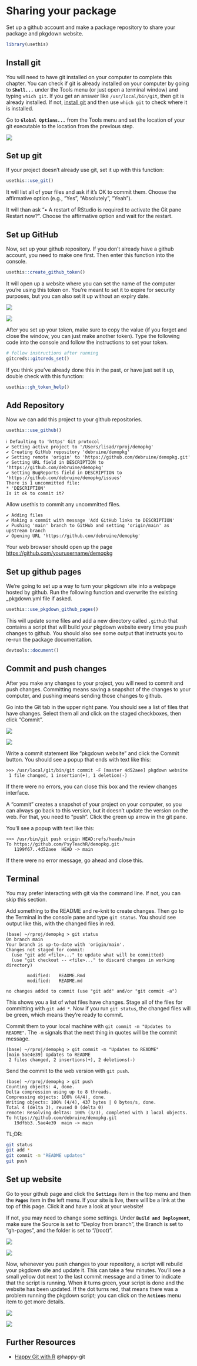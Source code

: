 # Sharing your package {#sec-sharing}

Set up a github account and make a package repository to share your package and pkgdown website.

```r
library(usethis)
```

## Install git

You will need to have git installed on your computer to complete this chapter. You can check if git is already installed on your computer by going to **`Shell...`** under the Tools menu (or just open a terminal window) and typing `which git`. If you get an answer like `/usr/local/bin/git`, then git is already installed. If not, [install git](https://gist.github.com/derhuerst/1b15ff4652a867391f03) and then use `which git` to check where it is installed.

Go to **`Global Options...`** from the Tools menu and set the location of your git executable to the location from the previous step.

![](images/git-commit.png)


## Set up git

If your project doesn't already use git, set it up with this function:

```r
usethis::use_git()
```

It will list all of your files and ask if it's OK to commit them. Choose the affirmative option (e.g., "Yes", "Absolutely", "Yeah"). 

It will than ask "• A restart of RStudio is required to activate the Git pane Restart now?". Choose the affirmative option and wait for the restart.

## Set up GitHub

Now, set up your github repository. If you don't already have a github account, you need to make one first. Then enter this function into the console.

```r
usethis::create_github_token()
```

It will open up a website where you can set the name of the computer you're using this token on. You're meant to set it to expire for security purposes, but you can also set it up without an expiry date. 

::: {.light-mode}
![](images/github-token.png)
:::

::: {.dark-mode}
![](images/github-token-dark.png)
:::

After you set up your token, make sure to copy the value (if you forget and close the window, you can just make another token). Type the following code into the console and follow the instructions to set your token.

```r
# follow instructions after running
gitcreds::gitcreds_set()
```

If you think you've already done this in the past, or have just set it up, double check with this function:

```r
usethis::gh_token_help()
```

## Add Repository

Now we can add this project to your github repositories.

```r
usethis::use_github()
```

::: {.cell-output}
```
ℹ Defaulting to 'https' Git protocol
✔ Setting active project to '/Users/lisad/rproj/demopkg'
✔ Creating GitHub repository 'debruine/demopkg'
✔ Setting remote 'origin' to 'https://github.com/debruine/demopkg.git'
✔ Setting URL field in DESCRIPTION to 'https://github.com/debruine/demopkg'
✔ Setting BugReports field in DESCRIPTION to 'https://github.com/debruine/demopkg/issues'
There is 1 uncommitted file:
* 'DESCRIPTION'
Is it ok to commit it?
```
:::

Allow usethis to commit any uncommitted files.

::: {.cell-output}
```
✔ Adding files
✔ Making a commit with message 'Add GitHub links to DESCRIPTION'
✔ Pushing 'main' branch to GitHub and setting 'origin/main' as upstream branch
✔ Opening URL 'https://github.com/debruine/demopkg'
```
:::

Your web browser should open up the page <https://github.com/yourusername/demopkg>

## Set up github pages

We're going to set up a way to turn your pkgdown site into a webpage hosted by github. Run the following function and overwrite the existing _pkgdown.yml file if asked.

```r
usethis::use_pkgdown_github_pages()
```

This will update some files and add a new directory called `.github` that contains a script that will build your pkgdown website every time you push changes to github. You should also see some output that instructs you to re-run the package documentation.

```r
devtools::document()
```

## Commit and push changes

After you make any changes to your project, you will need to commit and push changes. Committing means saving a snapshot of the changes to your computer, and pushing means sending those changes to github.

Go into the Git tab in the upper right pane. You should see a list of files that have changes.  Select them all and click on the staged checkboxes, then click "Commit".

:::{.light-mode}
![](images/git-commit.png)
:::

:::{.dark-mode}
![](images/git-commit-dark.png)
:::

Write a commit statement like "pkgdown website" and click the Commit button. You should see a popup that ends with text like this:

:::{.terminal}
```
>>> /usr/local/git/bin/git commit -F [master 4d52aee] pkgdown website
 1 file changed, 1 insertion(+), 1 deletion(-)
```
:::

If there were no errors, you can close this box and the review changes interface.

A "commit" creates a snapshot of your project on your computer, so you can always go back to this version, but it doesn't update the version on the web. For that, you need to "push". Click the green up arrow in the git pane. 

You'll see a popup with text like this:

:::{.terminal}
```
>>> /usr/bin/git push origin HEAD:refs/heads/main
To https://github.com/PsyTeachR/demopkg.git
   1199f67..4d52aee  HEAD -> main
```
:::

If there were no error message, go ahead and close this.

## Terminal 

You may prefer interacting with git via the command line. If not, you can skip this section. 

Add something to the README and re-knit to create changes. Then go to the Terminal in the console pane and type `git status`. You should see output like this, with the changed files in red.

:::{.terminal}
```
(base) ~/rproj/demopkg > git status
On branch main
Your branch is up-to-date with 'origin/main'.
Changes not staged for commit:
  (use "git add <file>..." to update what will be committed)
  (use "git checkout -- <file>..." to discard changes in working directory)

        modified:   README.Rmd
        modified:   README.md

no changes added to commit (use "git add" and/or "git commit -a")
```
:::

This shows you a list of what files have changes. Stage all of the files for committing with `git add *`. Now if you run `git status`, the changed files will be green, which means they're ready to commit.

Commit them to your local machine with `git commit -m "Updates to README"`. The `-m` signals that the next thing in quotes will be the commit message.

:::{.terminal}
```
(base) ~/rproj/demopkg > git commit -m "Updates to README"
[main 5ae4e39] Updates to README
 2 files changed, 2 insertions(+), 2 deletions(-)
```
:::

Send the commit to the web version with `git push`.

:::{.terminal}
```
(base) ~/rproj/demopkg > git push
Counting objects: 4, done.
Delta compression using up to 8 threads.
Compressing objects: 100% (4/4), done.
Writing objects: 100% (4/4), 437 bytes | 0 bytes/s, done.
Total 4 (delta 3), reused 0 (delta 0)
remote: Resolving deltas: 100% (3/3), completed with 3 local objects.
To https://github.com/debruine/demopkg.git
   19dfbb3..5ae4e39  main -> main
```
:::

TL;DR:

``` bash
git status
git add *
git commit -m "README updates"
git push
```

## Set up website

Go to your github page and click the **`Settings`** item in the top menu and then the **`Pages`** item in the left menu. If your site is live, there will be a link at the top of this page. Click it and have a look at your website!

If not, you may need to change some settings. Under **`Build and Deployment`**, make sure the Source is set to "Deploy from branch", the Branch is set to "gh-pages", and the folder is set to "/(root)".

:::{.light-mode}
![](images/github-pages.png)
:::

:::{.dark-mode}
![](images/github-pages-dark.png)
:::

Now, whenever you push changes to your repository, a script will rebuild your pkgdown site and update it. This can take a few minutes. You'll see a small yellow dot next to the last commit message and a timer to indicate that the script is running. When it turns green, your script is done and the website has been updated. If the dot turns red, that means there was a problem running the pkgdown script; you can click on the **`Actions`** menu item to get more details.

:::{.light-mode}
![](images/ghpages-update.png)
:::

:::{.dark-mode}
![](images/ghpages-update-dark.png)
:::


## Further Resources

* [Happy Git with R](https://happygitwithr.com/) @happy-git
